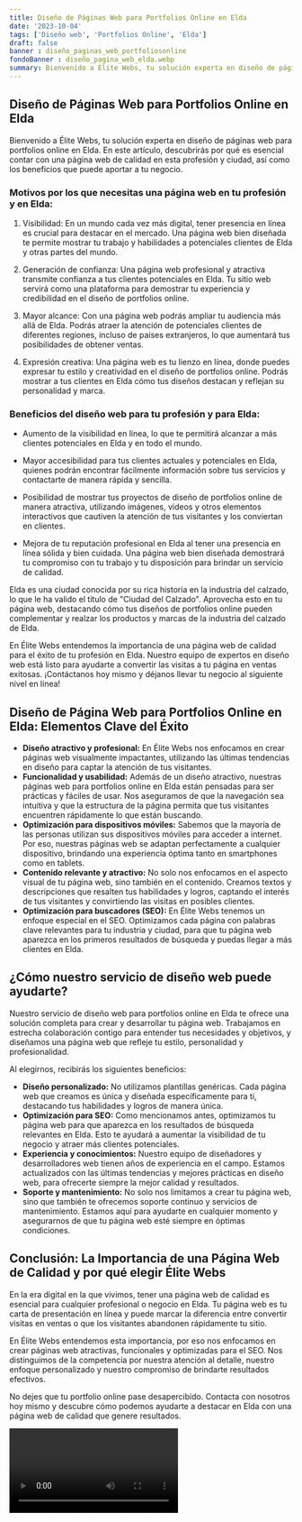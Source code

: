 ```yaml
---
title: Diseño de Páginas Web para Portfolios Online en Elda
date: '2023-10-04'
tags: ['Diseño web', 'Portfolios Online', 'Elda']
draft: false
banner : diseño_paginas_web_portfoliosonline
fondoBanner : diseño_pagina_web_elda.webp
summary: Bienvenido a Élite Webs, tu solución experta en diseño de páginas web para portfolios online en Elda. En este artículo, descubrirás por qué es esencial contar con una página web de calidad en esta profesión y ciudad, así como los beneficios que puede aportar a tu negocio.
---
```


## Diseño de Páginas Web para Portfolios Online en Elda

Bienvenido a Élite Webs, tu solución experta en diseño de páginas web para portfolios online en Elda. En este artículo, descubrirás por qué es esencial contar con una página web de calidad en esta profesión y ciudad, así como los beneficios que puede aportar a tu negocio.

### Motivos por los que necesitas una página web en tu profesión y en Elda:

1. Visibilidad: En un mundo cada vez más digital, tener presencia en línea es crucial para destacar en el mercado. Una página web bien diseñada te permite mostrar tu trabajo y habilidades a potenciales clientes de Elda y otras partes del mundo.

2. Generación de confianza: Una página web profesional y atractiva transmite confianza a tus clientes potenciales en Elda. Tu sitio web servirá como una plataforma para demostrar tu experiencia y credibilidad en el diseño de portfolios online.

3. Mayor alcance: Con una página web podrás ampliar tu audiencia más allá de Elda. Podrás atraer la atención de potenciales clientes de diferentes regiones, incluso de países extranjeros, lo que aumentará tus posibilidades de obtener ventas.

4. Expresión creativa: Una página web es tu lienzo en línea, donde puedes expresar tu estilo y creatividad en el diseño de portfolios online. Podrás mostrar a tus clientes en Elda cómo tus diseños destacan y reflejan su personalidad y marca.

### Beneficios del diseño web para tu profesión y para Elda:

- Aumento de la visibilidad en línea, lo que te permitirá alcanzar a más clientes potenciales en Elda y en todo el mundo.

- Mayor accesibilidad para tus clientes actuales y potenciales en Elda, quienes podrán encontrar fácilmente información sobre tus servicios y contactarte de manera rápida y sencilla.

- Posibilidad de mostrar tus proyectos de diseño de portfolios online de manera atractiva, utilizando imágenes, videos y otros elementos interactivos que cautiven la atención de tus visitantes y los conviertan en clientes.

- Mejora de tu reputación profesional en Elda al tener una presencia en línea sólida y bien cuidada. Una página web bien diseñada demostrará tu compromiso con tu trabajo y tu disposición para brindar un servicio de calidad.

Elda es una ciudad conocida por su rica historia en la industria del calzado, lo que le ha valido el título de "Ciudad del Calzado". Aprovecha esto en tu página web, destacando cómo tus diseños de portfolios online pueden complementar y realzar los productos y marcas de la industria del calzado de Elda.

En Élite Webs entendemos la importancia de una página web de calidad para el éxito de tu profesión en Elda. Nuestro equipo de expertos en diseño web está listo para ayudarte a convertir las visitas a tu página en ventas exitosas. ¡Contáctanos hoy mismo y déjanos llevar tu negocio al siguiente nivel en línea!

<GifSeo />

<Cta />

## Diseño de Página Web para Portfolios Online en Elda: Elementos Clave del Éxito

- **Diseño atractivo y profesional:** En Élite Webs nos enfocamos en crear páginas web visualmente impactantes, utilizando las últimas tendencias en diseño para captar la atención de tus visitantes.
- **Funcionalidad y usabilidad:** Además de un diseño atractivo, nuestras páginas web para portfolios online en Elda están pensadas para ser prácticas y fáciles de usar. Nos aseguramos de que la navegación sea intuitiva y que la estructura de la página permita que tus visitantes encuentren rápidamente lo que están buscando.
- **Optimización para dispositivos móviles:** Sabemos que la mayoría de las personas utilizan sus dispositivos móviles para acceder a internet. Por eso, nuestras páginas web se adaptan perfectamente a cualquier dispositivo, brindando una experiencia óptima tanto en smartphones como en tablets.
- **Contenido relevante y atractivo:** No solo nos enfocamos en el aspecto visual de tu página web, sino también en el contenido. Creamos textos y descripciones que resalten tus habilidades y logros, captando el interés de tus visitantes y convirtiendo las visitas en posibles clientes.
- **Optimización para buscadores (SEO):** En Élite Webs tenemos un enfoque especial en el SEO. Optimizamos cada página con palabras clave relevantes para tu industria y ciudad, para que tu página web aparezca en los primeros resultados de búsqueda y puedas llegar a más clientes en Elda.

## ¿Cómo nuestro servicio de diseño web puede ayudarte?

Nuestro servicio de diseño web para portfolios online en Elda te ofrece una solución completa para crear y desarrollar tu página web. Trabajamos en estrecha colaboración contigo para entender tus necesidades y objetivos, y diseñamos una página web que refleje tu estilo, personalidad y profesionalidad.

Al elegirnos, recibirás los siguientes beneficios:

- **Diseño personalizado:** No utilizamos plantillas genéricas. Cada página web que creamos es única y diseñada específicamente para ti, destacando tus habilidades y logros de manera única.
- **Optimización para SEO:** Como mencionamos antes, optimizamos tu página web para que aparezca en los resultados de búsqueda relevantes en Elda. Esto te ayudará a aumentar la visibilidad de tu negocio y atraer más clientes potenciales.
- **Experiencia y conocimientos:** Nuestro equipo de diseñadores y desarrolladores web tienen años de experiencia en el campo. Estamos actualizados con las últimas tendencias y mejores prácticas en diseño web, para ofrecerte siempre la mejor calidad y resultados.
- **Soporte y mantenimiento:** No solo nos limitamos a crear tu página web, sino que también te ofrecemos soporte continuo y servicios de mantenimiento. Estamos aquí para ayudarte en cualquier momento y asegurarnos de que tu página web esté siempre en óptimas condiciones.

## Conclusión: La Importancia de una Página Web de Calidad y por qué elegir Élite Webs

En la era digital en la que vivimos, tener una página web de calidad es esencial para cualquier profesional o negocio en Elda. Tu página web es tu carta de presentación en línea y puede marcar la diferencia entre convertir visitas en ventas o que los visitantes abandonen rápidamente tu sitio.

En Élite Webs entendemos esta importancia, por eso nos enfocamos en crear páginas web atractivas, funcionales y optimizadas para el SEO. Nos distinguimos de la competencia por nuestra atención al detalle, nuestro enfoque personalizado y nuestro compromiso de brindarte resultados efectivos.

No dejes que tu portfolio online pase desapercibido. Contacta con nosotros hoy mismo y descubre cómo podemos ayudarte a destacar en Elda con una página web de calidad que genere resultados.

<Video />

<CtaBot job='Portfolios Online' city='Elda'/>

<Gmaps query='Elda+españa+maps' />